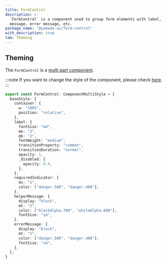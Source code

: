 ```yaml
---
title: FormControl
description: >-
  `FormControl` is a component used to group form elements with label, helper
  message, error message, etc.
package_name: "@yamada-ui/form-control"
with_description: true
tab: Theming
---
```


## Theming

The `FormControl` is a [multi part component](/styled-system/theming/component-styles#multi-part-components).

:::note
If you want to change the style of the component, please check [here](/styled-system/theming/customize-theme#changing-the-style-of-components).
:::

```ts
export const FormControl: ComponentMultiStyle = {
  baseStyle: {
    container: {
      w: "100%",
      position: "relative",
    },
    label: {
      fontSize: "md",
      me: "3",
      mb: "2",
      fontWeight: "medium",
      transitionProperty: "common",
      transitionDuration: "normal",
      opacity: 1,
      _disabled: {
        opacity: 0.4,
      },
    },
    requiredIndicator: {
      ms: "1",
      color: ["danger.500", "danger.400"],
    },
    helperMessage: {
      display: "block",
      mt: "2",
      color: ["blackAlpha.700", "whiteAlpha.600"],
      fontSize: "sm",
    },
    errorMessage: {
      display: "block",
      mt: "2",
      color: ["danger.500", "danger.400"],
      fontSize: "sm",
    },
  },
}
```
